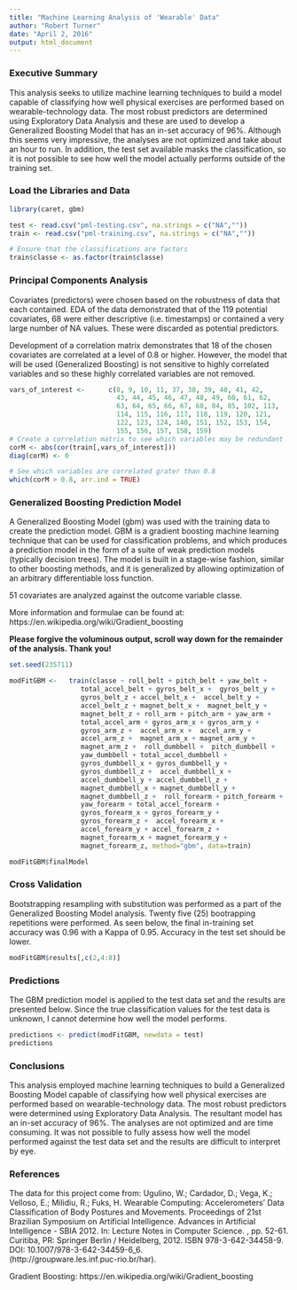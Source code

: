 ```yaml
---
title: "Machine Learning Analysis of 'Wearable' Data"
author: "Robert Turner"
date: "April 2, 2016"
output: html_document
---
```


### Executive Summary
This analysis seeks to utilize machine learning techniques to build a model capable of classifying how well physical exercises are performed based on wearable-technology data. The most robust predictors are determined using Exploratory Data Analysis and these are used to develop a Generalized Boosting Model that has an in-set accuracy of 96%. Although this seems very impressive, the analyses are not optimized and take about an hour to run. In addition, the test set available masks the classification, so it is not possible to see how well the model actually performs outside of the training set.


### Load the Libraries and Data
```r
library(caret, gbm)

test <- read.csv("pml-testing.csv", na.strings = c("NA",""))
train <- read.csv("pml-training.csv", na.strings = c("NA",""))

# Ensure that the classifications are factors
train$classe <- as.factor(train$classe)

```

### Principal Components Analysis
Covariates (predictors) were chosen based on the robustness of data that each contained. EDA of the data demonstrated that of the 119 potential covariates, 68 were either descriptive (i.e. timestamps) or contained a very large number of NA values. These were discarded as potential predictors.

Development of a correlation matrix demonstrates that 18 of the chosen covariates are correlated at a level of 0.8 or higher. However, the model that will be used (Generalized Boosting) is not sensitive to highly correlated variables and so these highly correlated variables are not removed.
```r
vars_of_interest <-      c(8, 9, 10, 11, 37, 38, 39, 40, 41, 42,
                           43, 44, 45, 46, 47, 48, 49, 60, 61, 62,
                           63, 64, 65, 66, 67, 68, 84, 85, 102, 113,
                           114, 115, 116, 117, 118, 119, 120, 121,
                           122, 123, 124, 140, 151, 152, 153, 154,
                           155, 156, 157, 158, 159)
# Create a correlation matrix to see which variables may be redundant
corM <- abs(cor(train[,vars_of_interest]))
diag(corM) <- 0

# See which variables are correlated grater than 0.8
which(corM > 0.8, arr.ind = TRUE)
```


### Generalized Boosting Prediction Model
A Generalized Boosting Model (gbm) was used with the training data to create the prediction model. GBM is a gradient boosting machine learning technique that can be used for classification problems, and which produces a prediction model in the form of a suite of weak prediction models (typically decision trees). The model is built in a stage-wise fashion, similar to other boosting methods, and it is generalized by allowing optimization of an arbitrary differentiable loss function.

51 covariates are analyzed against the outcome variable classe. 

More information and formulae can be found at:
https://en.wikipedia.org/wiki/Gradient_boosting

**Please forgive the voluminous output, scroll way down for the remainder of the analysis. Thank you!**

```r
set.seed(235711)

modFitGBM <-   train(classe ~ roll_belt + pitch_belt + yaw_belt +
                  total_accel_belt + gyros_belt_x +  gyros_belt_y + 
                  gyros_belt_z + accel_belt_x +  accel_belt_y +
                  accel_belt_z + magnet_belt_x +  magnet_belt_y +
                  magnet_belt_z + roll_arm + pitch_arm + yaw_arm +
                  total_accel_arm + gyros_arm_x + gyros_arm_y +
                  gyros_arm_z +  accel_arm_x +  accel_arm_y +
                  accel_arm_z +  magnet_arm_x + magnet_arm_y +
                  magnet_arm_z +  roll_dumbbell +  pitch_dumbbell +
                  yaw_dumbbell + total_accel_dumbbell + 
                  gyros_dumbbell_x + gyros_dumbbell_y +
                  gyros_dumbbell_z +  accel_dumbbell_x +
                  accel_dumbbell_y + accel_dumbbell_z +
                  magnet_dumbbell_x + magnet_dumbbell_y + 
                  magnet_dumbbell_z +  roll_forearm + pitch_forearm +
                  yaw_forearm + total_accel_forearm + 
                  gyros_forearm_x + gyros_forearm_y + 
                  gyros_forearm_z +  accel_forearm_x + 
                  accel_forearm_y + accel_forearm_z + 
                  magnet_forearm_x + magnet_forearm_y + 
                  magnet_forearm_z, method="gbm", data=train)

modFitGBM$finalModel
```

### Cross Validation
Bootstrapping resampling with substitution was performed as a part of the Generalized Boosting Model analysis. Twenty five (25) bootrapping repetitions were performed. As seen below, the final in-training set accuracy was 0.96 with a Kappa of 0.95. Accuracy in the test set should be lower.
```r
modFitGBM$results[,c(2,4:8)]
```


### Predictions 
The GBM prediction model is applied to the test data set and the results are presented below. Since the true classification values for the test data is unknown, I cannot determine how well the model performs.
```r
predictions <- predict(modFitGBM, newdata = test)
predictions
```

### Conclusions
This analysis employed machine learning techniques to build a Generalized Boosting Model capable of classifying how well physical exercises are performed based on wearable-technology data. The most robust predictors were determined using Exploratory Data Analysis. The resultant model has an in-set accuracy of 96%. The analyses are not optimized and are time consuming. It was not possible to fully assess how well the model performed against the test data set and the results are difficult to interpret by eye.


### References
The data for this project come from: 
Ugulino, W.; Cardador, D.; Vega, K.; Velloso, E.; Milidiu, R.; Fuks, H. Wearable Computing: Accelerometers' Data Classification of Body Postures and Movements. Proceedings of 21st Brazilian Symposium on Artificial Intelligence. Advances in Artificial Intelligence - SBIA 2012. In: Lecture Notes in Computer Science. , pp. 52-61. Curitiba, PR: Springer Berlin / Heidelberg, 2012. ISBN 978-3-642-34458-9. DOI: 10.1007/978-3-642-34459-6_6.  
(http://groupware.les.inf.puc-rio.br/har).

Gradient Boosting:
https://en.wikipedia.org/wiki/Gradient_boosting
